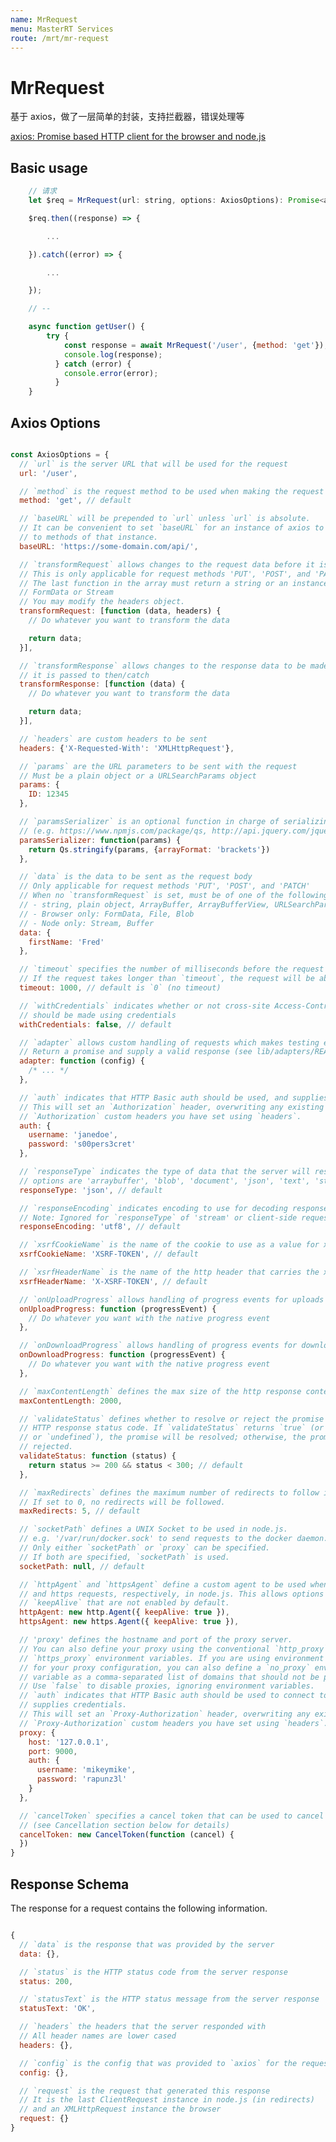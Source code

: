 ```yaml
---
name: MrRequest
menu: MasterRT Services
route: /mrt/mr-request
---
```



# MrRequest

基于 axios，做了一层简单的封装，支持拦截器，错误处理等

[axios: Promise based HTTP client for the browser and node.js](https://github.com/axios/axios)

## Basic usage

``` javascript
    // 请求
    let $req = MrRequest(url: string, options: AxiosOptions): Promise<any>;

    $req.then((response) => {

        ...

    }).catch((error) => {

        ...

    });

    // --

    async function getUser() {
        try {
            const response = await MrRequest('/user', {method: 'get'});
            console.log(response);
          } catch (error) {
            console.error(error);
          }
    }


```



## Axios Options

``` javascript

const AxiosOptions = {
  // `url` is the server URL that will be used for the request
  url: '/user',

  // `method` is the request method to be used when making the request
  method: 'get', // default

  // `baseURL` will be prepended to `url` unless `url` is absolute.
  // It can be convenient to set `baseURL` for an instance of axios to pass relative URLs
  // to methods of that instance.
  baseURL: 'https://some-domain.com/api/',

  // `transformRequest` allows changes to the request data before it is sent to the server
  // This is only applicable for request methods 'PUT', 'POST', and 'PATCH'
  // The last function in the array must return a string or an instance of Buffer, ArrayBuffer,
  // FormData or Stream
  // You may modify the headers object.
  transformRequest: [function (data, headers) {
    // Do whatever you want to transform the data

    return data;
  }],

  // `transformResponse` allows changes to the response data to be made before
  // it is passed to then/catch
  transformResponse: [function (data) {
    // Do whatever you want to transform the data

    return data;
  }],

  // `headers` are custom headers to be sent
  headers: {'X-Requested-With': 'XMLHttpRequest'},

  // `params` are the URL parameters to be sent with the request
  // Must be a plain object or a URLSearchParams object
  params: {
    ID: 12345
  },

  // `paramsSerializer` is an optional function in charge of serializing `params`
  // (e.g. https://www.npmjs.com/package/qs, http://api.jquery.com/jquery.param/)
  paramsSerializer: function(params) {
    return Qs.stringify(params, {arrayFormat: 'brackets'})
  },

  // `data` is the data to be sent as the request body
  // Only applicable for request methods 'PUT', 'POST', and 'PATCH'
  // When no `transformRequest` is set, must be of one of the following types:
  // - string, plain object, ArrayBuffer, ArrayBufferView, URLSearchParams
  // - Browser only: FormData, File, Blob
  // - Node only: Stream, Buffer
  data: {
    firstName: 'Fred'
  },

  // `timeout` specifies the number of milliseconds before the request times out.
  // If the request takes longer than `timeout`, the request will be aborted.
  timeout: 1000, // default is `0` (no timeout)

  // `withCredentials` indicates whether or not cross-site Access-Control requests
  // should be made using credentials
  withCredentials: false, // default

  // `adapter` allows custom handling of requests which makes testing easier.
  // Return a promise and supply a valid response (see lib/adapters/README.md).
  adapter: function (config) {
    /* ... */
  },

  // `auth` indicates that HTTP Basic auth should be used, and supplies credentials.
  // This will set an `Authorization` header, overwriting any existing
  // `Authorization` custom headers you have set using `headers`.
  auth: {
    username: 'janedoe',
    password: 's00pers3cret'
  },

  // `responseType` indicates the type of data that the server will respond with
  // options are 'arraybuffer', 'blob', 'document', 'json', 'text', 'stream'
  responseType: 'json', // default

  // `responseEncoding` indicates encoding to use for decoding responses
  // Note: Ignored for `responseType` of 'stream' or client-side requests
  responseEncoding: 'utf8', // default

  // `xsrfCookieName` is the name of the cookie to use as a value for xsrf token
  xsrfCookieName: 'XSRF-TOKEN', // default

  // `xsrfHeaderName` is the name of the http header that carries the xsrf token value
  xsrfHeaderName: 'X-XSRF-TOKEN', // default

  // `onUploadProgress` allows handling of progress events for uploads
  onUploadProgress: function (progressEvent) {
    // Do whatever you want with the native progress event
  },

  // `onDownloadProgress` allows handling of progress events for downloads
  onDownloadProgress: function (progressEvent) {
    // Do whatever you want with the native progress event
  },

  // `maxContentLength` defines the max size of the http response content in bytes allowed
  maxContentLength: 2000,

  // `validateStatus` defines whether to resolve or reject the promise for a given
  // HTTP response status code. If `validateStatus` returns `true` (or is set to `null`
  // or `undefined`), the promise will be resolved; otherwise, the promise will be
  // rejected.
  validateStatus: function (status) {
    return status >= 200 && status < 300; // default
  },

  // `maxRedirects` defines the maximum number of redirects to follow in node.js.
  // If set to 0, no redirects will be followed.
  maxRedirects: 5, // default

  // `socketPath` defines a UNIX Socket to be used in node.js.
  // e.g. '/var/run/docker.sock' to send requests to the docker daemon.
  // Only either `socketPath` or `proxy` can be specified.
  // If both are specified, `socketPath` is used.
  socketPath: null, // default

  // `httpAgent` and `httpsAgent` define a custom agent to be used when performing http
  // and https requests, respectively, in node.js. This allows options to be added like
  // `keepAlive` that are not enabled by default.
  httpAgent: new http.Agent({ keepAlive: true }),
  httpsAgent: new https.Agent({ keepAlive: true }),

  // 'proxy' defines the hostname and port of the proxy server.
  // You can also define your proxy using the conventional `http_proxy` and
  // `https_proxy` environment variables. If you are using environment variables
  // for your proxy configuration, you can also define a `no_proxy` environment
  // variable as a comma-separated list of domains that should not be proxied.
  // Use `false` to disable proxies, ignoring environment variables.
  // `auth` indicates that HTTP Basic auth should be used to connect to the proxy, and
  // supplies credentials.
  // This will set an `Proxy-Authorization` header, overwriting any existing
  // `Proxy-Authorization` custom headers you have set using `headers`.
  proxy: {
    host: '127.0.0.1',
    port: 9000,
    auth: {
      username: 'mikeymike',
      password: 'rapunz3l'
    }
  },

  // `cancelToken` specifies a cancel token that can be used to cancel the request
  // (see Cancellation section below for details)
  cancelToken: new CancelToken(function (cancel) {
  })
}

```

## Response Schema

The response for a request contains the following information.

``` javascript

{
  // `data` is the response that was provided by the server
  data: {},

  // `status` is the HTTP status code from the server response
  status: 200,

  // `statusText` is the HTTP status message from the server response
  statusText: 'OK',

  // `headers` the headers that the server responded with
  // All header names are lower cased
  headers: {},

  // `config` is the config that was provided to `axios` for the request
  config: {},

  // `request` is the request that generated this response
  // It is the last ClientRequest instance in node.js (in redirects)
  // and an XMLHttpRequest instance the browser
  request: {}
}

```


